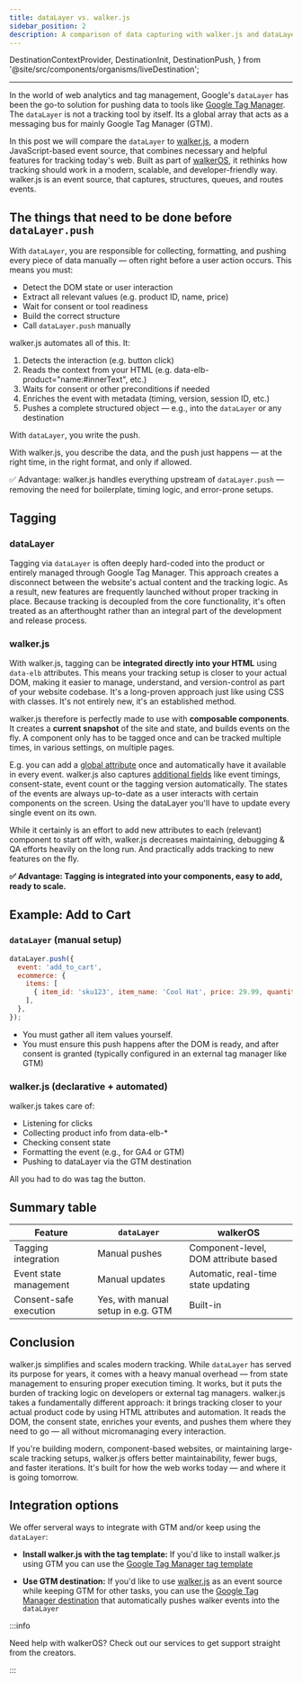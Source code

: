 ```yaml
---
title: dataLayer vs. walker.js
sidebar_position: 2
description: A comparison of data capturing with walker.js and dataLayer.
---
```


  DestinationContextProvider,
  DestinationInit,
  DestinationPush,
} from '@site/src/components/organisms/liveDestination';

---

<DestinationContextProvider destination={destinationMetaPixel} fnName="fbq" >

In the world of web analytics and tag management, Google's `dataLayer` has been
the go-to solution for pushing data to tools like
[Google Tag Manager](https://marketingplatform.google.com/about/tag-manager/).
The `dataLayer` is not a tracking tool by itself. Its a global array that acts
as a messaging bus for mainly Google Tag Manager (GTM).

In this post we will compare the `dataLayer` to
[walker.js](https://github.com/elbwalker/walkerOS/tree/main/packages/sources/walkerjs/src),
a modern JavaScript-based event source, that combines necessary and helpful
features for tracking today's web. Built as part of
[walkerOS](https://github.com/elbwalker/walkerOS), it rethinks how tracking
should work in a modern, scalable, and developer-friendly way. walker.js is an
event source, that captures, structures, queues, and routes events.

## The things that need to be done before `dataLayer.push`

With `dataLayer`, you are responsible for collecting, formatting, and pushing
every piece of data manually — often right before a user action occurs. This
means you must:

- Detect the DOM state or user interaction
- Extract all relevant values (e.g. product ID, name, price)
- Wait for consent or tool readiness
- Build the correct structure
- Call `dataLayer.push` manually

walker.js automates all of this. It:

1. Detects the interaction (e.g. button click)
2. Reads the context from your HTML (e.g. data-elb-product="name:#innerText",
   etc.)
3. Waits for consent or other preconditions if needed
4. Enriches the event with metadata (timing, version, session ID, etc.)
5. Pushes a complete structured object — e.g., into the `dataLayer` or any
   destination

With `dataLayer`, you write the push.

With walker.js, you describe the data, and the push just happens — at the right
time, in the right format, and only if allowed.

✅ Advantage: walker.js handles everything upstream of `dataLayer.push` —
removing the need for boilerplate, timing logic, and error-prone setups.

## Tagging

### dataLayer

Tagging via `dataLayer` is often deeply hard-coded into the product or entirely
managed through Google Tag Manager. This approach creates a disconnect between
the website's actual content and the tracking logic. As a result, new features
are frequently launched without proper tracking in place. Because tracking is
decoupled from the core functionality, it's often treated as an afterthought
rather than an integral part of the development and release process.

### walker.js

With walker.js, tagging can be **integrated directly into your HTML** using
`data-elb` attributes. This means your tracking setup is closer to your actual
DOM, making it easier to manage, understand, and version-control as part of your
website codebase. It's a long-proven approach just like using CSS with classes.
It's not entirely new, it's an established method.

walker.js therefore is perfectly made to use with **composable components**. It
creates a **current snapshot** of the site and state, and builds events on the
fly. A component only has to be tagged once and can be tracked multiple times,
in various settings, on multiple pages.

E.g. you can add a
[global attribute](https://www.elbwalker.com/docs/sources/walkerjs/tagging#globals)
once and automatically have it available in every event. walker.js also captures
[additional fields](https://www.elbwalker.com/docs/sources/walkerjs/) like event
timings, consent-state, event count or the tagging version automatically. The
states of the events are always up-to-date as a user interacts with certain
components on the screen. Using the dataLayer you'll have to update every single
event on its own.

While it certainly is an effort to add new attributes to each (relevant)
component to start off with, walker.js decreases maintaining, debugging & QA
efforts heavily on the long run. And practically adds tracking to new features
on the fly.

**✅ Advantage: Tagging is integrated into your components, easy to add, ready
to scale.**

## Example: Add to Cart

### `dataLayer` (manual setup)

```js
dataLayer.push({
  event: 'add_to_cart',
  ecommerce: {
    items: [
      { item_id: 'sku123', item_name: 'Cool Hat', price: 29.99, quantity: 1 },
    ],
  },
});
```

- You must gather all item values yourself.
- You must ensure this push happens after the DOM is ready, and after consent is
  granted (typically configured in an external tag manager like GTM)

### walker.js (declarative + automated)

<PromotionReady width="w-1/2" />

walker.js takes care of:

- Listening for clicks
- Collecting product info from data-elb-\*
- Checking consent state
- Formatting the event (e.g., for GA4 or GTM)
- Pushing to dataLayer via the GTM destination

All you had to do was tag the button.

## Summary table

| Feature                | `dataLayer`                        | walkerOS                             |
| ---------------------- | ---------------------------------- | ------------------------------------ |
| Tagging integration    | Manual pushes                      | Component-level, DOM attribute based |
| Event state management | Manual updates                     | Automatic, real-time state updating  |
| Consent-safe execution | Yes, with manual setup in e.g. GTM | Built-in                             |

## Conclusion

walker.js simplifies and scales modern tracking. While `dataLayer` has served
its purpose for years, it comes with a heavy manual overhead — from state
management to ensuring proper execution timing. It works, but it puts the burden
of tracking logic on developers or external tag managers. walker.js takes a
fundamentally different approach: it brings tracking closer to your actual
product code by using HTML attributes and automation. It reads the DOM, the
consent state, enriches your events, and pushes them where they need to go — all
without micromanaging every interaction.

If you're building modern, component-based websites, or maintaining large-scale
tracking setups, walker.js offers better maintainability, fewer bugs, and faster
iterations. It's built for how the web works today — and where it is going
tomorrow.

## Integration options

We offer serveral ways to integrate with GTM and/or keep using the `dataLayer`:

- **Install walker.js with the tag template:** If you'd like to install
  walker.js using GTM you can use the
  [Google Tag Manager tag template](https://www.elbwalker.com/docs/sources/walkerjs/installation/gtm/)

- **Use GTM destination:** If you'd like to use
  [walker.js](https://www.elbwalker.com/docs/sources/walkerjs/) as an event
  source while keeping GTM for other tasks, you can use the
  [Google Tag Manager destination](https://www.elbwalker.com/docs/destinations/google-gtm)
  that automatically pushes walker events into the `dataLayer`

</DestinationContextProvider>

:::info

Need help with walkerOS? Check out our&nbsp;<Link to="/services">services</Link>
to get support straight from the creators.

:::
